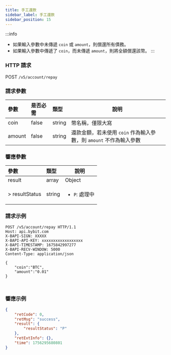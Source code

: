 ```yaml
---
title: 手工還款
sidebar_label: 手工還款
sidebar_position: 15
---
```


:::info
* 如果輸入參數中未傳遞 `coin` 或 `amount`，則償還所有債務。
* 如果輸入參數中傳遞了 `coin`，而未傳遞 `amount`，則將全額償還該幣。
:::

### HTTP 請求
POST `/v5/account/repay`

### 請求參數
| 參數 | 是否必需 | 類型 | 說明|
|:----- |:-------|:-----|------ |
|coin |false |string |幣名稱，僅限大寫|
|amount |false |string |還款金額，若未使用 `coin` 作為輸入參數，則 `amount` 不作為輸入參數|

### 響應參數
| 參數 | 類型 | 說明|
|:----- |:-----|----- |
|result |array |Object |
|> resultStatus |string |<ul><li>`P`: 處理中</li></ul>|

### 請求示例
<Tabs groupId="programming-languages">
<TabItem value="http" label="HTTP">

```http
POST /v5/account/repay HTTP/1.1
Host: api.bybit.com
X-BAPI-SIGN: XXXXX
X-BAPI-API-KEY: xxxxxxxxxxxxxxxxxx
X-BAPI-TIMESTAMP: 1675842997277
X-BAPI-RECV-WINDOW: 5000
Content-Type: application/json

{
    "coin":"BTC",
    "amount":"0.01"
}
```

</TabItem>
<TabItem value="python" label="Python">

```python
```

</TabItem>
<TabItem value="Node" label="Node.js">

```n4js
```

</TabItem>
</Tabs>

### 響應示例

```json
{
    "retCode": 0,
    "retMsg": "success",
    "result": {
        "resultStatus": "P"
    },
    "retExtInfo": {},
    "time": 1756295680801
}
```
